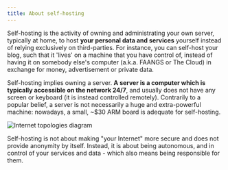 ```yaml
---
title: About self-hosting
---
```


Self-hosting is the activity of owning and administrating your own server, typically at home, to host **your personal data and services** yourself instead of relying exclusively on third-parties. For instance, you can self-host your blog, such that it 'lives' on a machine that you have control of, instead of having it on somebody else's computer (a.k.a. FAANGS or The Cloud) in exchange for money, advertisement or private data.

Self-hosting implies owning a server. **A server is a computer which is typically accessible on the network 24/7**, and usually does not have any screen or keyboard (it is instead controlled remotely). Contrarily to a popular belief, a server is not necessarily a huge and extra-powerful machine: nowadays, a small, ~$30 ARM board is adequate for self-hosting.

![Internet topologies diagram](/img/internet_topologies.png)

Self-hosting is not about making "your Internet" more secure and does not provide anonymity by itself. Instead, it is about being autonomous, and in control of your services and data - which also means being responsible for them.
